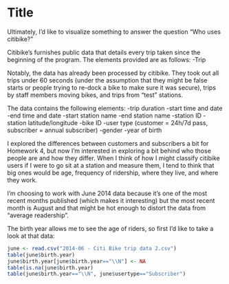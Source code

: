 Title
========================================================

Ultimately, I'd like to visualize something to answer the question "Who uses citibike?"

Citibike's furnishes public data that details every trip taken since the beginning of the program. The elements provided are as follows:
-Trip 

Notably, the data has already been processed by citibike. They took out all trips under 60 seconds (under the assumption that they might be false starts or people trying to re-dock a bike to make sure it was secure), trips by staff members moving bikes, and trips from "test" stations.

The data contains the following elements:
-trip duration
-start time and date
-end time and date
-start station name
-end station name
-station ID
-station latitude/longitude
-bike ID
-user type (customer = 24h/7d pass, subscriber = annual subscriber)
-gender
-year of birth

I explored the differences between customers and subscribers a bit for Homework 4, but now I'm interested in exploring a bit behind who those people are and how they differ. When I think of how I might classify citibike users if I were to go sit at a station and measure them, I tend to think that big ones would be age, frequency of ridership, where they live, and where they work.

I'm choosing to work with June 2014 data because it's one of the most recent months published (which makes it interesting) but the most recent month is August and that might be hot enough to distort the data from "average readership".

The birth year allows me to see the age of riders, so first I'd like to take a look at that data:
```r
june <- read.csv("2014-06 - Citi Bike trip data 2.csv")
table(june$birth.year)
june$birth.year[june$birth.year=="\\N"] <- NA
table(is.na(june$birth.year)
table(june$birth.year=="\\N", june$usertype=="Subscriber") 

```